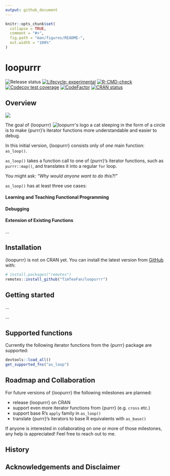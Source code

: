 ```yaml
---
output: github_document
---
```


<!-- README.md is generated from README.Rmd. Please edit that file -->

```r
knitr::opts_chunk$set(
  collapse = TRUE,
  comment = "#>",
  fig.path = "man/figures/README-",
  out.width = "100%"
)
```

# loopurrr

<!-- badges: start -->
![Release status](https://img.shields.io/badge/status-first%20release-yellow)
[![Lifecycle: experimental](https://img.shields.io/badge/lifecycle-experimental-orange.svg)](https://lifecycle.r-lib.org/articles/stages.html#experimental)
[![R-CMD-check](https://github.com/TimTeaFan/loopurrr/workflows/R-CMD-check/badge.svg)](https://github.com/TimTeaFan/loopurrr/actions)
[![Codecov test coverage](https://codecov.io/gh/TimTeaFan/loopurrr/branch/main/graph/badge.svg)](https://codecov.io/gh/TimTeaFan/loopurrr?branch=main)
[![CodeFactor](https://www.codefactor.io/repository/github/timteafan/loopurrr/badge)](https://www.codefactor.io/repository/github/timteafan/loopurrr)
[![CRAN status](https://www.r-pkg.org/badges/version/loopurrr)](https://cran.r-project.org/package=loopurrr)
<!-- badges: end -->

## Overview

<p id="logocontainer">
    <img src="https://raw.githubusercontent.com/TimTeaFan/loopurrr/main/man/figures/readme_style.svg">
</p>

<p id="logop"><a id="logo" href="https://raw.githubusercontent.com/TimTeaFan/loopurrr/main/man/figures/logo_big.png"><img src="https://raw.githubusercontent.com/TimTeaFan/loopurrr/main/man/figures/logo.png" alt="loopurrr's logo a cat sleeping in the form of a circle" align="right"></a>
</p>

The goal of {loopurrr} is to make {purrr}'s iterator functions more understandable and easier to debug.

In this initial version, {loopurrr} consists only of *one* main function: `as_loop()`.

`as_loop()` takes a function call to one of {purrr}'s iterator functions, such as `purrr::map()`, and
translates it into a regular `for` loop.

You might ask: *"Why would anyone want to do this?!"*

`as_loop()` has at least three use cases:

#### Learning and Teaching Functional Programming


#### Debugging


#### Extension of Existing Functions


...


## Installation

{loopurrr} is not on CRAN yet. You can install the latest version from 
[GitHub](https://github.com/TimTeaFan/loopurrr) with:

```r
# install.packages("remotes")
remotes::install_github("TimTeaFan/loopurrr")
```

## Getting started

...



...

## Supported functions

Currently the following iterator functions from the {purrr} package are supported:

```r
devtools::load_all()
get_supported_fns("as_loop")
```


## Roadmap and Collaboration

For future versions of {loopurrr} the following milestones are planned:

- release {loopurrr} on CRAN
- support even more iterator functions from {purrr} (e.g. `cross` etc.)
- support base R's `apply` family in `as_loop()`
- translate {purrr}'s iterators to base R equivalents with `as_base()`

If anyone is interested in collaborating on one or more of those milestones, any help is appreciated!
Feel free to reach out to me. 


## History


## Acknowledgements and Disclaimer


